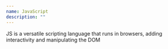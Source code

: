 ```yaml
---
name: JavaScript
description: ""
---
```


JS is a versatile scripting language that runs in browsers, adding interactivity and manipulating the DOM

